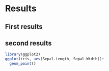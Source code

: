 # Results

## First results 
## second results 

```r
library(ggplot2)
ggplot(iris, aes(Sepal.Length, Sepal.Width))+
  geom_point()
```

